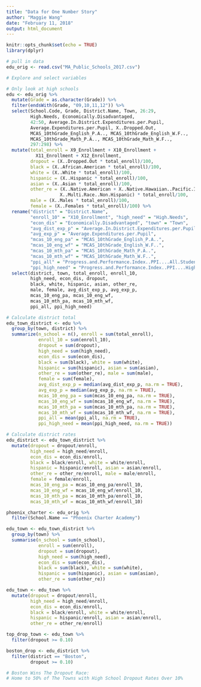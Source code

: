 ```yaml
---
title: "Data for One Number Story"
author: "Maggie Wang"
date: "February 11, 2018"
output: html_document
---
```


```r
knitr::opts_chunk$set(echo = TRUE)
library(dplyr)
```

```r
# pull in data
edu_orig <- read.csv("MA_Public_Schools_2017.csv")
```

```r
# Explore and select variables

# Only look at high schools
edu <- edu_orig %>% 
  mutate(Grade = as.character(Grade)) %>%
  filter(endsWith(Grade, "09,10,11,12")) %>%
  select(School.Code, Grade, District.Name, Town, 26:29,
         High.Needs, Economically.Disadvantaged, 
         42:50, Average.In.District.Expenditures.per.Pupil,
         Average.Expenditures.per.Pupil, X..Dropped.Out,  
         MCAS_10thGrade_English_P.A.., MCAS_10thGrade_English_W.F..,
         MCAS_10thGrade_Math_P.A.., MCAS_10thGrade_Math_W.F.., 
         297:298) %>% 
  mutate(total_enroll = X9_Enrollment + X10_Enrollment + 
           X11_Enrollment + X12_Enrollment, 
         dropout = (X..Dropped.Out * total_enroll)/100, 
         black = (X..African.American * total_enroll)/100, 
         white = (X..White * total_enroll)/100, 
         hispanic = (X..Hispanic * total_enroll)/100, 
         asian = (X..Asian * total_enroll)/100, 
         other_re = (X..Native.American + X..Native.Hawaiian..Pacific.Islander + 
                    X..Multi.Race..Non.Hispanic) * total_enroll/100, 
         male = (X..Males * total_enroll)/100, 
         female = (X..Females * total_enroll)/100) %>% 
  rename("district" = "District.Name",  
         "enroll_10" = "X10_Enrollment", "high_need" = "High.Needs", 
         "econ_dis" = "Economically.Disadvantaged", "town" = "Town", 
         "avg_dist_exp_p" = "Average.In.District.Expenditures.per.Pupil", 
         "avg_exp_p" = "Average.Expenditures.per.Pupil", 
         "mcas_10_eng_pa" = "MCAS_10thGrade_English_P.A..", 
         "mcas_10_eng_wf" = "MCAS_10thGrade_English_W.F..", 
         "mcas_10_mth_pa" = "MCAS_10thGrade_Math_P.A..", 
         "mcas_10_mth_wf" = "MCAS_10thGrade_Math_W.F..", 
         "ppi_all" = "Progress.and.Performance.Index..PPI....All.Students", 
         "ppi_high_need" = "Progress.and.Performance.Index..PPI....High.Needs.Students") %>% 
  select(district, town, total_enroll, enroll_10,
         high_need, econ_dis, dropout, 
         black, white, hispanic, asian, other_re,
         male, female, avg_dist_exp_p, avg_exp_p, 
         mcas_10_eng_pa, mcas_10_eng_wf, 
         mcas_10_mth_pa, mcas_10_mth_wf,
         ppi_all, ppi_high_need)
```

```r
# Calculate district total
edu_town_district <- edu %>% 
  group_by(town, district) %>% 
  summarize(n_school = n(), enroll = sum(total_enroll), 
            enroll_10 = sum(enroll_10),
            dropout = sum(dropout),
            high_need = sum(high_need), 
            econ_dis = sum(econ_dis), 
            black = sum(black), white = sum(white), 
            hispanic = sum(hispanic), asian = sum(asian), 
            other_re = sum(other_re), male = sum(male), 
            female = sum(female), 
            avg_dist_exp_p = median(avg_dist_exp_p, na.rm = TRUE), 
            avg_exp_p = median(avg_exp_p, na.rm = TRUE), 
            mcas_10_eng_pa = sum(mcas_10_eng_pa, na.rm = TRUE), 
            mcas_10_eng_wf = sum(mcas_10_eng_wf, na.rm = TRUE), 
            mcas_10_mth_pa = sum(mcas_10_mth_pa, na.rm = TRUE), 
            mcas_10_mth_wf = sum(mcas_10_mth_wf, na.rm = TRUE), 
            ppi_all = mean(ppi_all, na.rm = TRUE),
            ppi_high_need = mean(ppi_high_need, na.rm = TRUE))

# Calculate district rates
edu_district <- edu_town_district %>% 
  mutate(dropout = dropout/enroll, 
         high_need = high_need/enroll, 
         econ_dis = econ_dis/enroll, 
         black = black/enroll, white = white/enroll, 
         hispanic = hispanic/enroll, asian = asian/enroll, 
         other_re = other_re/enroll, male = male/enroll, 
         female = female/enroll, 
         mcas_10_eng_pa = mcas_10_eng_pa/enroll_10, 
         mcas_10_eng_wf = mcas_10_eng_wf/enroll_10,
         mcas_10_mth_pa = mcas_10_mth_pa/enroll_10, 
         mcas_10_mth_wf = mcas_10_mth_wf/enroll_10)
```

```r
phoenix_charter <- edu_orig %>% 
  filter(School.Name == "Phoenix Charter Academy")
```


```r
edu_town <- edu_town_district %>% 
  group_by(town) %>% 
  summarise(n_school = sum(n_school), 
            enroll = sum(enroll), 
            dropout = sum(dropout), 
            high_need = sum(high_need), 
            econ_dis = sum(econ_dis), 
            black = sum(black), white = sum(white), 
            hispanic = sum(hispanic), asian = sum(asian), 
            other_re = sum(other_re))

edu_town <- edu_town %>% 
  mutate(dropout = dropout/enroll, 
         high_need = high_need/enroll, 
         econ_dis = econ_dis/enroll, 
         black = black/enroll, white = white/enroll, 
         hispanic = hispanic/enroll, asian = asian/enroll, 
         other_re = other_re/enroll)
```

```r
top_drop_town <- edu_town %>% 
  filter(dropout >= 0.10)

boston_drop <- edu_district %>% 
  filter(district == "Boston", 
         dropout >= 0.10)
```


```r
# Boston Wins The Dropout Race: 
# Home to 50% of The Towns with High School Dropout Rates Over 10% 

```

